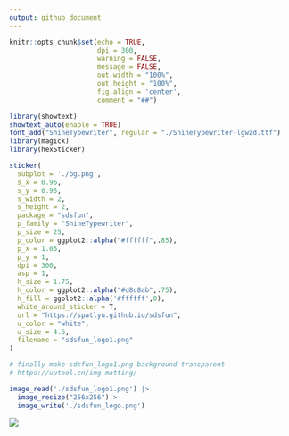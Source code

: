 ```yaml
---
output: github_document
---
```


```r
knitr::opts_chunk$set(echo = TRUE,
                      dpi = 300,
                      warning = FALSE,
                      message = FALSE,
                      out.width = "100%",
                      out.height = "100%",
                      fig.align = 'center',
                      comment = "##")
```

```r
library(showtext)
showtext_auto(enable = TRUE)
font_add("ShineTypewriter", regular = "./ShineTypewriter-lgwzd.ttf")
library(magick)
library(hexSticker)

sticker(
  subplot = './bg.png',
  s_x = 0.96,
  s_y = 0.95,
  s_width = 2,
  s_height = 2,
  package = "sdsfun",
  p_family = "ShineTypewriter",
  p_size = 25,
  p_color = ggplot2::alpha("#ffffff",.85),
  p_x = 1.05,
  p_y = 1,
  dpi = 300,
  asp = 1,
  h_size = 1.75,
  h_color = ggplot2::alpha("#d8c8ab",.75),
  h_fill = ggplot2::alpha('#ffffff',0),
  white_around_sticker = T,
  url = "https://spatlyu.github.io/sdsfun",
  u_color = "white",
  u_size = 4.5,
  filename = "sdsfun_logo1.png"
)

# finally make sdsfun_logo1.png background transparent
# https://uutool.cn/img-matting/

image_read('./sdsfun_logo1.png') |> 
  image_resize("256x256")|> 
  image_write('./sdsfun_logo.png')


```


![](./sdsfun_logo.png)
